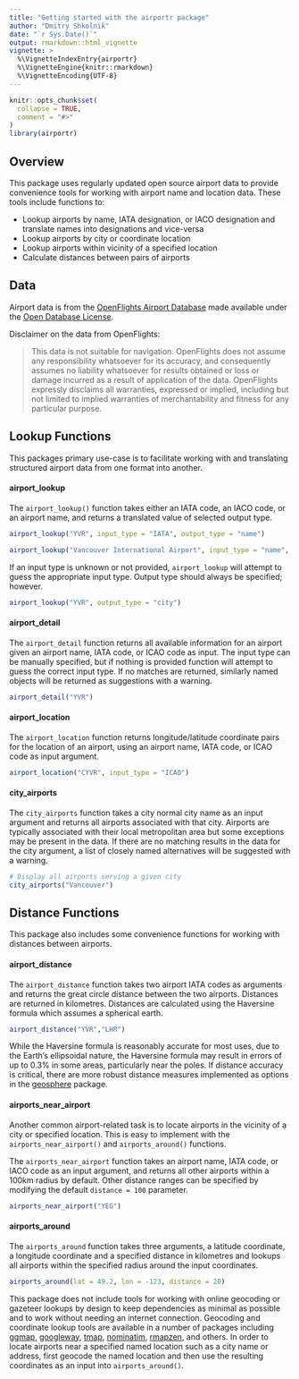 ```yaml
---
title: "Getting started with the airportr package"
author: "Dmitry Shkolnik"
date: "`r Sys.Date()`"
output: rmarkdown::html_vignette
vignette: >
  %\VignetteIndexEntry{airportr}
  %\VignetteEngine{knitr::rmarkdown}
  %\VignetteEncoding{UTF-8}
---
```


```r
knitr::opts_chunk$set(
  collapse = TRUE,
  comment = "#>"
)
library(airportr)
```

## Overview

This package uses regularly updated open source airport data to provide convenience tools for working with airport name and location data. These tools include functions to:

- Lookup airports by name, IATA designation, or IACO designation and translate names into designations and vice-versa
- Lookup airports by city or coordinate location
- Lookup airports within vicinity of a specified location
- Calculate distances between pairs of airports 

## Data 

Airport data is from the [OpenFlights Airport Database](https://openflights.org/data.html) made available under the [Open Database License](https://opendatacommons.org/licenses/odbl/1.0/). 

Disclaimer on the data from OpenFlights:

> This data is not suitable for navigation. OpenFlights does not assume any responsibility whatsoever for its accuracy, and consequently assumes no liability whatsoever for results obtained or loss or damage incurred as a result of application of the data. OpenFlights expressly disclaims all warranties, expressed or implied, including but not limited to implied warranties of merchantability and fitness for any particular purpose.

## Lookup Functions

This packages primary use-case is to facilitate working with and translating structured airport data from one format into another.

#### airport_lookup

The `airport_lookup()` function takes either an IATA code, an IACO code, or an airport name, and returns a translated value of selected output type. 
```r
airport_lookup("YVR", input_type = "IATA", output_type = "name")
```
```r
airport_lookup("Vancouver International Airport", input_type = "name", output_type ="IATA")
```
If an input type is unknown or not provided, `airport_lookup` will attempt to guess the appropriate input type. Output type should always be specified; however. 
```r
airport_lookup("YVR", output_type = "city")
```

#### airport_detail

The `airport_detail` function returns all available information for an airport given an airport name, IATA code, or ICAO code as input. The input type can be manually specified, but if nothing is provided function will attempt to guess the correct input type. If no matches are returned, similarly named objects will be returned as suggestions with a warning. 
```r
airport_detail("YVR")
```

#### airport_location

The `airport_location` function returns longitude/latitude coordinate pairs for the location of an airport, using an airport name, IATA code, or ICAO code as input argument. 
```r
airport_location("CYVR", input_type = "ICAO")
```

#### city_airports

The `city_airports` function takes a city normal city name as an input argument and returns all airports associated with that city. Airports are typically associated with their local metropolitan area but some exceptions may be present in the data. If there are no matching results in the data for the city argument, a list of closely named alternatives will be suggested with a warning. 
```r
# Display all airports serving a given city
city_airports("Vancouver")
```

## Distance Functions

This package also includes some convenience functions for working with distances between airports. 

#### airport_distance

The `airport_distance` function takes two airport IATA codes as arguments and returns the great circle distance between the two airports. Distances are returned in kilometres. Distances are calculated using the Haversine formula which assumes a spherical earth. 
```r
airport_distance("YVR","LHR")
```
While the Haversine formula is reasonably accurate for most uses, due to the Earth's ellipsoidal nature, the Haversine formula may result in errors of up to 0.3% in some areas, particularly near the poles. If distance accuracy is critical, there are more robust distance measures implemented as options in the [geosphere](https://CRAN.R-project.org/package=geosphere) package. 

#### airports_near_airport

Another common airport-related task is to locate airports in the vicinity of a city or specified location. This is easy to implement with the `airports_near_airport()` and `airports_around()` functions. 

The `airports_near_airport` function takes an airport name, IATA code, or IACO code as an input argument, and returns all other airports within a 100km radius by default. Other distance ranges can be specified by modifying the default `distance = 100` parameter. 
```r
airports_near_airport("YEG")
```

#### airports_around

The `airports_around` function takes three arguments, a latitude coordinate, a longitude coordinate and a specified distance in kilometres and lookups all airports within the specified radius around the input coordinates. 
```r
airports_around(lat = 49.2, lon = -123, distance = 20)
```

This package does not include tools for working with online geocoding or gazeteer lookups by design to keep dependencies as minimal as possible and to work without needing an internet connection. Geocoding and coordinate lookup tools are available in a number of packages including [ggmap](https://CRAN.R-project.org/package=ggmap), [googleway](https://cran.r-project.org/package=googleway), [tmap](https://cran.r-project.org/package=tmap), [nominatim](https://github.com/hrbrmstr/nominatim), [rmapzen](https://github.com/tarakc02/rmapzen), and others. In order to locate airports near a specified named location such as a city name or address, first geocode the named location and then use the resulting coordinates as an input into `airports_around()`.
